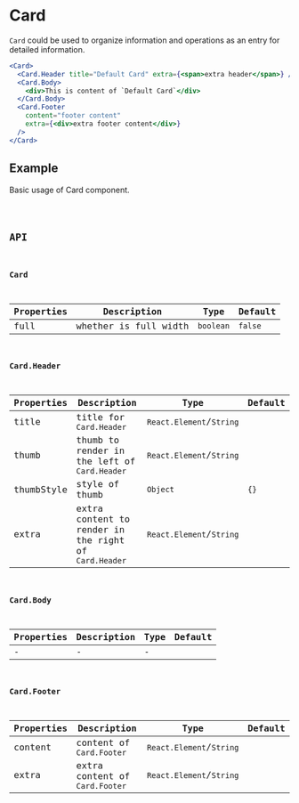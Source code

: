 # Card

`Card` could be used to organize information and operations as an entry for detailed information.

```jsx pure
<Card>
  <Card.Header title="Default Card" extra={<span>extra header</span>} />
  <Card.Body>
    <div>This is content of `Default Card`</div>
  </Card.Body>
  <Card.Footer
    content="footer content"
    extra={<div>extra footer content</div>}
  />
</Card>
```

## Example

Basic usage of Card component.

<code src="./demo/Example.tsx" />

## API

### Card

| Properties | Description           | Type      | Default |
| ---------- | --------------------- | --------- | ------- |
| full       | whether is full width | `boolean` | `false` |

### Card.Header

| Properties | Description                                           | Type                     | Default |
| ---------- | ----------------------------------------------------- | ------------------------ | ------- |
| title      | title for `Card.Header`                               | `React.Element`/`String` |         |
| thumb      | thumb to render in the left of `Card.Header`          | `React.Element`/`String` |         |
| thumbStyle | style of thumb                                        | `Object`                 | `{}`    |
| extra      | extra content to render in the right of `Card.Header` | `React.Element`/`String` |         |

### Card.Body

| Properties | Description | Type | Default |
| ---------- | ----------- | ---- | ------- |
| -          | -           | -    |         |

### Card.Footer

| Properties | Description                    | Type                     | Default |
| ---------- | ------------------------------ | ------------------------ | ------- |
| content    | content of `Card.Footer`       | `React.Element`/`String` |         |
| extra      | extra content of `Card.Footer` | `React.Element`/`String` |         |
